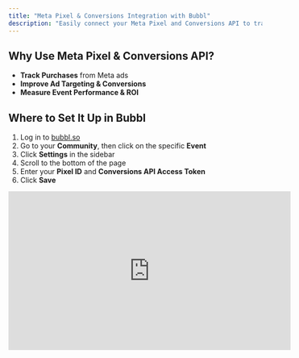 ```yaml
---
title: "Meta Pixel & Conversions Integration with Bubbl"
description: "Easily connect your Meta Pixel and Conversions API to track and optimize your event marketing. Setup takes less than 3 minutes."
---
```


## Why Use Meta Pixel & Conversions API?

- **Track Purchases** from Meta ads
- **Improve Ad Targeting & Conversions**
- **Measure Event Performance & ROI**

## Where to Set It Up in Bubbl

1. Log in to [bubbl.so](https://bubbl.so/explore)
2. Go to your **Community**, then click on the specific **Event**
3. Click **Settings** in the sidebar
4. Scroll to the bottom of the page
5. Enter your **Pixel ID** and **Conversions API Access Token**
6. Click **Save**

<iframe width="560" height="315" src="https://www.youtube.com/embed/LqRcwZ7D7dg?si=1X78w64M-x8sW_fe" title="YouTube video player" frameborder="0" allow="accelerometer; autoplay; clipboard-write; encrypted-media; gyroscope; picture-in-picture; web-share" referrerpolicy="strict-origin-when-cross-origin" allowfullscreen />

## How to Get Your Meta Pixel ID

1. Go to [Meta Ads Manager](https://adsmanager.facebook.com/adsmanager)
2. Open **Events Manager**
3. Click **Connect Data Sources** → Select **Web** → Click **Connect**
4. Name your Pixel and (optionally) enter a website
5. Copy your **Pixel ID** from the dashboard

## How to Get a Conversions API Access Token

1. In **Events Manager**, select your Pixel
2. Go to the **Settings** tab
3. Scroll to the **Conversions API** section
4. Click **Generate Access Token**
5. Copy the token (Meta will not show it again)

_This token is tied to your Pixel, not to your user account._

## Test Your Setup

1. Go to Meta's **Event Testing Tool** in Events Manager
2. Enter the URL or endpoint
3. Confirm events are received

<Info>
  Keep your **access token** secure

  Regularly monitor Meta Events Manager for incoming data

  Make sure you're compliant with GDPR / CCPA and other privacy laws
</Info>

## Events we are tracking  

<Tabs>
  <Tab title="Meta Pixel">
    1. **Page View:  **User visited an event page
       - Properties:
         - event_id: unique identifier of the event
         - event_visibility: "public" or "private"
    2. **View Content**: User viewed event details
       - Properties:
         - content_ids: [eventId]
         - content_type: "product"
         - event_id: unique identifier of the event
         - event_visibility: "public" or "private"
    3. **AddToCart: **User added a ticket to his cart (ticket tier selected, bottom sheet opened)
       - Properties:
         - content_ids: [ticketId]
         - content_type: "product"
         - value: Price of the ticket
         - currency: [EventCurrency]
         - event_id: unique identifier of the event
         - event_visibility: "public" or "private"
    4. **InitiateCheckout:** User started an order (clicked “Continue” or "Apple Pay")
       - Properties:
         - num_items: Quantity of Tickets
         - value: Price of the ticket
         - currency: [EventCurrency]
         - event_id: unique identifier of the event
         - event_visibility: "public" or "private"
    5. **AddPaymentInfo:** User entered payment information (Completed Stripe Form)
       - Properties:
         - payment_method: "card"
         - event_id: unique identifier of the event
         - event_visibility: "public" or "private"
    6. **Purchase: **User completed a purchase and has a valid order
       - Properties:
         - content_ids: [ticketId]
         - content_type: "product"
         - value: Price of the ticket
         - currency: [EventCurrency]
         - num_items: Quantity of Tickets
         - purchase_id: unique purchase identifier
         - event_id: unique identifier of the event
         - event_visibility: "public" or "private"
  </Tab>
  <Tab title="Conversions API">
    1. **Page View:  **User visited an event page
       - Properties:
         - event_id: unique identifier of the event
         - event_visibility: "public" or "private"
         - source: "web"
    2. **View Content**: User viewed event details
       - Properties:
         - content_ids: [eventId
         - content_type: "product"
         - event_id: unique identifier of the event
         - event_visibility: "public" or "private"
         - source: "web"
    3. **AddToCart: **User added a ticket to his cart (ticket tier selected, bottom sheet opened)
       - Properties:
         - content_ids: [ticketId]
         - content_type: "product"
         - value: Price of the ticket
         - currency: "USD"
         - event_id: unique identifier of the event
         - event_visibility: "public" or "private"
         - source: "web"
    4. **InitiateCheckout:** User started an order (clicked “Continue” or "Apple Pay")
       - Properties:
         - num_items: Quantity of tickets
         - value: Total value of cart
         - currency: "USD"
         - event_id: unique identifier of the event
         - event_visibility: "public" or "private"
         - source: "web"
    5. **AddPaymentInfo:** User entered payment information (Completed Stripe Form)
       - Properties:
         - payment_method: "card"
         - event_id: unique identifier of the event
         - event_visibility: "public" or "private"
         - source: "web"
    6. **Purchase: **User completed a purchase and has a valid order
       - Properties:
         - content_ids: [ticketId]
         - content_type: "product"
         - value: Price of the ticket
         - currency: [EventCurrency]
         - num_items: Quantity of Tickets
         - purchase_id: unique purchase identifier
         - event_id: unique identifier of the event
         - event_visibility: "public" or "private"
  </Tab>
</Tabs>